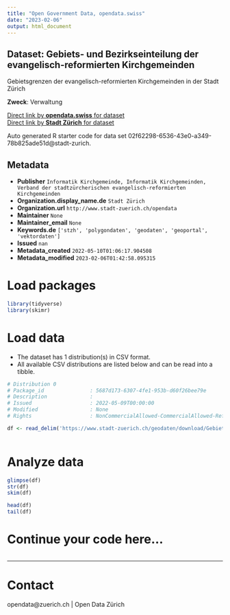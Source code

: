 ```yaml
---
title: "Open Government Data, opendata.swiss"
date: "2023-02-06"
output: html_document
---
```


## Dataset: Gebiets- und Bezirkseinteilung der evangelisch-reformierten Kirchgemeinden

Gebietsgrenzen der evangelisch-reformierten Kirchgemeinden in der Stadt Zürich

**Zweck**: Verwaltung

[Direct link by **opendata.swiss** for dataset](https://opendata.swiss/de/dataset/gebiets-und-bezirkseinteilung-der-evangelisch-reformierten-kirchgemeinden)<br>
[Direct link by **Stadt Zürich** for dataset](https://data.stadt-zuerich.ch/dataset/geo_gebiets__und_bezirkseinteilung_der_evangelisch_reformierten_kirchgemeinden)

Auto generated R starter code for data set 02f62298-6536-43e0-a349-78b825ade51d@stadt-zurich.

## Metadata

- **Publisher** `Informatik Kirchgemeinde, Informatik Kirchgemeinden, Verband der stadtzürcherischen evangelisch-reformierten Kirchgemeinden`
- **Organization.display_name.de** `Stadt Zürich`
- **Organization.url** `http://www.stadt-zuerich.ch/opendata`
- **Maintainer** `None`
- **Maintainer_email** `None`
- **Keywords.de** `['stzh', 'polygondaten', 'geodaten', 'geoportal', 'vektordaten']`
- **Issued** `nan`
- **Metadata_created** `2022-05-10T01:06:17.904508`
- **Metadata_modified** `2023-02-06T01:42:58.095315`


# Load packages

```r

library(tidyverse)
library(skimr)

```

# Load data

-   The dataset has 1 distribution(s) in CSV format.
-   All available CSV distributions are listed below and can be read into a tibble.

```r

# Distribution 0
# Package_id               : 5687d173-6307-4fe1-953b-d60f26bee79e
# Description              : 
# Issued                   : 2022-05-09T00:00:00
# Modified                 : None
# Rights                   : NonCommercialAllowed-CommercialAllowed-ReferenceNotRequired

df <- read_delim('https://www.stadt-zuerich.ch/geodaten/download/Gebiets__und_Bezirkseinteilung_der_evangelisch_reformierten_Kirchgemeinden?format=10008')



```

# Analyze data

```r

glimpse(df)
str(df)
skim(df)

head(df)
tail(df)

```

# Continue your code here...

```r

```

------------------------------------------------------------------------

# Contact

opendata@zuerich.ch | Open Data Zürich
